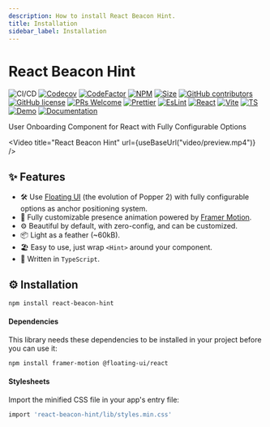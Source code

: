 ```yaml
---
description: How to install React Beacon Hint.
title: Installation
sidebar_label: Installation
---
```


# React Beacon Hint

![CI/CD](https://github.com/moh3n9595/react-beacon-hint/actions/workflows/build.yml/badge.svg)
[![Codecov](https://codecov.io/gh/moh3n9595/react-beacon-hint/branch/main/graph/badge.svg?token=4L1NNC592T)](https://codecov.io/gh/moh3n9595/react-beacon-hint) [![CodeFactor](https://www.codefactor.io/repository/github/moh3n9595/react-beacon-hint/badge)](https://www.codefactor.io/repository/github/moh3n9595/react-beacon-hint)
[![NPM](https://img.shields.io/npm/v/react-beacon-hint.svg)](https://www.npmjs.com/package/react-beacon-hint)
[![Size](https://badgen.net/bundlephobia/minzip/react-beacon-hint)](https://bundlephobia.com/result?p=react-beacon-hint@latest)
[![GitHub contributors](https://img.shields.io/github/contributors/moh3n9595/react-beacon-hint.svg)](https://GitHub.com/moh3n9595/react-beacon-hint/contributors/)
[![GitHub license](https://img.shields.io/badge/license-MIT-blue.svg)](https://github.com/moh3n9595/react-beacon-hint/blob/master/LICENSE)
[![PRs Welcome](https://img.shields.io/badge/PRs-welcome-orange.svg)](https://github.com/moh3n9595/react-beacon-hint/compare)
[![Prettier](https://img.shields.io/badge/prettier-1A2C34?logo=prettier&logoColor=F7BA3E)](https://github.com/prettier/prettier)
[![EsLint](https://badges.aleen42.com/src/eslint.svg)](https://eslint.org/)
[![React](https://badges.aleen42.com/src/react.svg)](https://reactjs.org/)
[![Vite](https://badges.aleen42.com/src/vitejs.svg)](https://vitejs.dev/)
[![TS](https://badges.aleen42.com/src/typescript.svg)](https://www.typescriptlang.org/)
[![Demo](https://img.shields.io/github/deployments/moh3n9595/react-beacon-hint/Demo?label=Demo&logo=vercel)](https://react-beacon-hint.vercel.app/)
[![Documentation](https://img.shields.io/github/deployments/moh3n9595/react-beacon-hint/Documentation?label=Documentation&logo=vercel)](https://react-beacon-hint-doc.vercel.app/)

User Onboarding Component for React with Fully Configurable Options


<Video
  title="React Beacon Hint"
  url={useBaseUrl("video/preview.mp4")}
/>

## ✨ Features

- 🛠 Use [Floating UI](https://floating-ui.com/) (the evolution of Popper 2) with fully configurable options as anchor positioning system.
- 🎨 Fully customizable presence animation powered by [Framer Motion](https://www.framer.com/motion/).
- ⚙️ Beautiful by default, with zero-config, and can be customized.
- 📦 Light as a feather (~60kB).
- 🏖 Easy to use, just wrap `<Hint>` around your component.
- 📝 Written in `TypeScript`.

## ⚙️ Installation

```bash npm2yarn
npm install react-beacon-hint
```

#### Dependencies

This library needs these dependencies to be installed in your project before you can use it:

```bash npm2yarn
npm install framer-motion @floating-ui/react
```

#### Stylesheets

Import the minified CSS file in your app's entry file:

```bash
import 'react-beacon-hint/lib/styles.min.css'
```